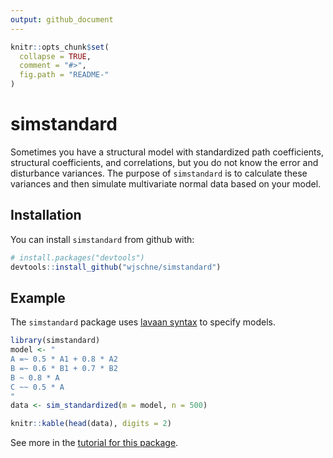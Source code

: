 ```yaml
---
output: github_document
---
```


<!-- README.md is generated from README.Rmd. Please edit that file -->

```r
knitr::opts_chunk$set(
  collapse = TRUE,
  comment = "#>",
  fig.path = "README-"
)
```

# simstandard

Sometimes you have a structural model with standardized path coefficients, structural coefficients, and correlations, but you do not know the error and disturbance variances. The purpose of `simstandard` is to calculate these variances and then simulate multivariate normal data based on your model.

## Installation

You can install `simstandard` from github with:

```r
# install.packages("devtools")
devtools::install_github("wjschne/simstandard")
```

## Example

The `simstandard` package uses [lavaan syntax](http://lavaan.ugent.be/tutorial/syntax1.html) to specify models.

```r
library(simstandard)
model <- "
A =~ 0.5 * A1 + 0.8 * A2
B =~ 0.6 * B1 + 0.7 * B2
B ~ 0.8 * A
C ~~ 0.5 * A
"
data <- sim_standardized(m = model, n = 500)

knitr::kable(head(data), digits = 2)
```

See more in the [tutorial for this package](https://wjschne.github.io/simstandard/articles/simstandard_tutorial.html).
